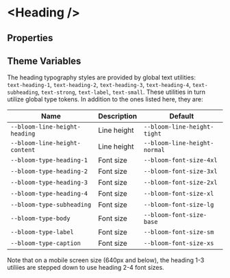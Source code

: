 

# &lt;Heading /&gt;

## Properties

<ArgsTable of={Heading} />

## Theme Variables

The heading typography styles are provided by global text utilities:  
`text-heading-1`, `text-heading-2`, `text-heading-3`, `text-heading-4`, `text-subheading`, `text-strong`, `text-label`, `text-small`. These utilities in turn utilize global type tokens. In addition to the <Link href="/?path=/docs/tokens-typography-tokens--page">ones listed here</Link>, they are:

| Name                                | Description                                                      | Default                              |
| ----------------------------------- | ---------------------------------------------------------------- | ------------------------------------ |
| `--bloom-line-height-heading`        | Line height                            | `--bloom-line-height-tight`               |
| `--bloom-line-height-content`        | Line height                            | `--bloom-line-height-normal`               |
| `--bloom-type-heading-1`        | Font size                           | `--bloom-font-size-4xl`               |
| `--bloom-type-heading-2`        | Font size                           | `--bloom-font-size-3xl`               |
| `--bloom-type-heading-3`        | Font size                           | `--bloom-font-size-2xl`               |
| `--bloom-type-heading-4`        | Font size                           | `--bloom-font-size-xl`               |
| `--bloom-type-subheading`        | Font size                           | `--bloom-font-size-lg`               |
| `--bloom-type-body`        | Font size                           | `--bloom-font-size-base`               |
| `--bloom-type-label`        | Font size                           | `--bloom-font-size-sm`               |
| `--bloom-type-caption`        | Font size                           | `--bloom-font-size-xs`               |

Note that on a mobile screen size (640px and below), the heading 1-3 utiliies are stepped down to use heading 2-4 font sizes.
